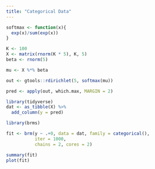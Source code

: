 ```yaml
---
title: "Categorical Data"
---
```



```r
softmax <- function(x){
  exp(x)/sum(exp(x))
}
```

```r
K <- 100
X <- matrix(rnorm(K * 5), K, 5)
beta <- rnorm(5)
```

```r
mu <- X %*% beta
```

```r
out <- gtools::rdirichlet(5, softmax(mu))

pred <- apply(out, which.max, MARGIN = 2)

```

```r
library(tidyverse)
dat <- as_tibble(X) %>% 
  add_column(y = pred)
```


```r
library(brms)

fit <- brm(y ~ .+0, data = dat, family = categorical(), 
           iter = 1000,
           chains = 2, cores = 2)

```

```r
summary(fit)
plot(fit)
```


